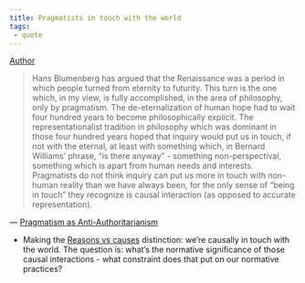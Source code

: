 ```yaml
---
title: Pragmatists in touch with the world
tags:
 - quote
---
```


[Author](/docs/phil/people/Richard Rorty.html)

> Hans Blumenberg has argued that the Renaissance was a period in which people turned from eternity to futurity. This turn is the one which, in my view, is fully accomplished, in the area of philosophy, only by pragmatism. The de-eternalization of human hope had to wait four hundred years to become philosophically explicit. The representationalist tradition in philosophy which was dominant in those four hundred years hoped that inquiry would put us in touch, if not with the eternal, at least with something which, in Bernard Williams' phrase, "is there anyway" - something non-perspectival, something which is apart from human needs and interests. Pragmatists do not think inquiry can put us more in touch with non-human reality than we have always been, for the only sense of "being in touch" they recognize is causal interaction (as opposed to accurate representation).

— [Pragmatism as Anti-Authoritarianism](/docs/phil/works/Pragmatism as Anti-Authoritarianism.html)

- Making the [Reasons vs causes](/docs/phil/interaction/Reasons vs causes.html) distinction: we're causally in touch with the world. The question is: what's the normative significance of those causal interactions - what constraint does that put on our normative practices?